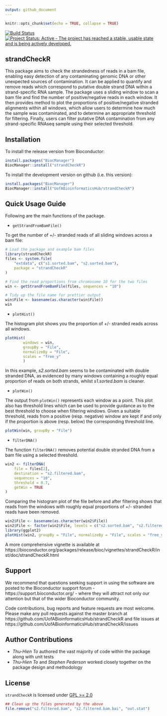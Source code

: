 ```yaml
---
output: github_document
---
```


<!-- README.md is generated from README.Rmd. Please edit the Rmd file only -->

```r
knitr::opts_chunk$set(echo = TRUE, collapse = TRUE)
```

[![Build Status](https://travis-ci.org/UofABioinformaticsHub/strandCheckR.svg?branch=master)](https://travis-ci.org/UofABioinformaticsHub/strandCheckR)
[![Project Status: Active - The project has reached a stable, usable state and is being actively developed.](http://www.repostatus.org/badges/latest/active.svg)](http://www.repostatus.org/#active)


strandCheckR
---

This package aims to check the strandedness of reads in a bam file, 
enabling easy detection of any contaminating genomic DNA or other
unexpected sources of contamination.
It can be applied to quantify and remove reads which correspond to putative 
double strand DNA within a strand-specific RNA sample. 
The package uses a sliding window to scan a bam file and find the number of 
positive/negative reads in each window.
It then provides method to plot the proportions of positive/negative stranded 
alignments within all windows, which allow users to determine how much the
sample was contaminated, and to determine an appropriate threshold for filtering. 
Finally, users can filter putative DNA contamination from any strand-specific 
RNAseq sample using their selected threshold.

## Installation

To install the release version from Bioconductor:

```r
install.packages("BiocManager")
BiocManager::install("strandCheckR")
```

To install the development version on github (i.e. this version):

```r
install.packages("BiocManager")
BiocManager::install("UofABioinformaticsHub/strandCheckR")
```


## Quick Usage Guide

Following are the main functions of the package.

- `getStrandFromBamFile()`

To get the number of +/- stranded reads of all sliding windows across a bam 
file:

```r
# Load the package and example bam files
library(strandCheckR)
files <- system.file(
	"extdata", c("s1.sorted.bam", "s2.sorted.bam"),
	package = "strandCheckR"
)

# Find the read proportions from chromosome 10 for the two files
win <- getStrandFromBamFile(files, sequences = "10")

# Tidy up the file name for prettier output
win$File <- basename(as.character(win$File))
win
```


- `plotHist()`

The histogram plot shows you the proportion of +/- stranded reads across all 
windows.

```r
plotHist(
        windows = win, 
        groupBy = "File", 
        normalizeBy = "File", 
        scales = "free_y"
        )
```


In this example, *s2.sorted.bam* seems to be contaminated with double stranded 
DNA, as evidenced by many windows containing a roughly equal proportion of 
reads on both strands, whilst *s1.sorted.bam* is cleaner.

- `plotWin()`

The output from `plotWin()` represents each window as a point. 
This plot also has threshold lines which can be used to provide guidance as to 
the best threshold to choose when filtering windows. 
Given a suitable threshold, reads from a positive (resp. negative) window are 
kept if and only if the proportion is above (resp. below) the corresponding 
threshold line.

```r
plotWin(win, groupBy = "File")
```


- `filterDNA()`

The function `filterDNA()` removes potential double stranded DNA from a bam
file using a selected threshold.


```r
win2 <- filterDNA(
	file = files[2], 
	destination = "s2.filtered.bam", 
	sequences = "10", 
	threshold = 0.7, 
	getWin = TRUE
)
```


Comparing the histogram plot of the file before and after filtering shows that 
reads from the windows with roughly equal proportions of +/- stranded reads 
have been removed.

```r
win2$File <- basename(as.character(win2$File))
win2$File <- factor(win2$File, levels = c("s2.sorted.bam", "s2.filtered.bam"))
library(ggplot2)
plotHist(win2, groupBy = "File", normalizeBy = "File", scales = "free_y") 
```


A more comprehensive vignette is available at https://bioconductor.org/packages/release/bioc/vignettes/strandCheckR/inst/doc/strandCheckR.html

## Support

We recommend that questions seeking support in using the software are posted to 
the Bioconductor support forum - https://support.bioconductor.org/ - where they 
will attract not only our attention but that of the wider Bioconductor community.

Code contributions, bug reports and feature requests are most welcome. 
Please make any pull requests against the master branch at https://github.com/UofABioinformaticsHub/strandCheckR and file issues at https://github.com/UofABioinformaticsHub/strandCheckR/issues

## Author Contributions

- *Thu-Hien To* authored the vast majority of code within the package along with unit tests
- *Thu-Hien To* and *Stephen Pederson* worked closely together on the package design and 
methodology

## License

`strandCheckR` is licensed under [GPL >= 2.0](https://www.r-project.org/Licenses/GPL-2)

```r
## Clean up the files generated by the above 
file.remove("s2.filtered.bam", "s2.filtered.bam.bai", "out.stat")
```

